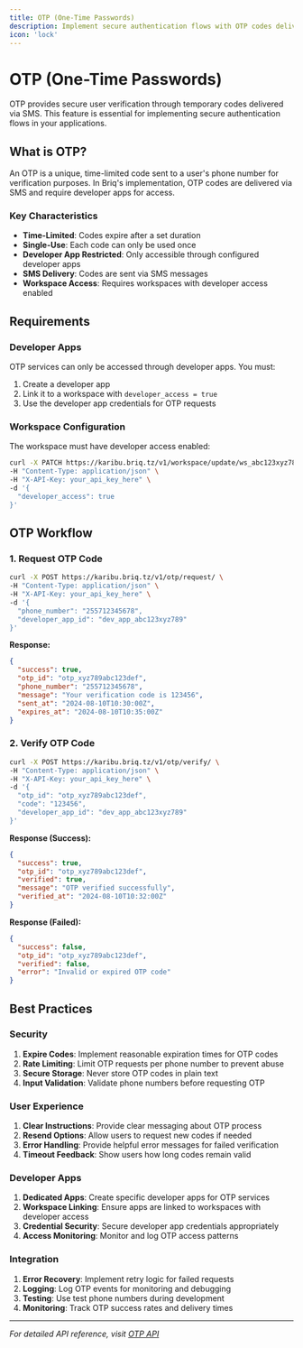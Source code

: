 ```yaml
---
title: OTP (One-Time Passwords)
description: Implement secure authentication flows with OTP codes delivered via SMS. Learn how to request and verify OTP codes using developer apps.
icon: 'lock'
---
```


# OTP (One-Time Passwords)

OTP provides secure user verification through temporary codes delivered via SMS. This feature is essential for implementing secure authentication flows in your applications.

## What is OTP?

An OTP is a unique, time-limited code sent to a user's phone number for verification purposes. In Briq's implementation, OTP codes are delivered via SMS and require developer apps for access.

### Key Characteristics
- **Time-Limited**: Codes expire after a set duration
- **Single-Use**: Each code can only be used once  
- **Developer App Restricted**: Only accessible through configured developer apps
- **SMS Delivery**: Codes are sent via SMS messages
- **Workspace Access**: Requires workspaces with developer access enabled

## Requirements

### Developer Apps
OTP services can only be accessed through developer apps. You must:
1. Create a developer app
2. Link it to a workspace with `developer_access = true`
3. Use the developer app credentials for OTP requests

### Workspace Configuration
The workspace must have developer access enabled:
```bash
curl -X PATCH https://karibu.briq.tz/v1/workspace/update/ws_abc123xyz789def \
-H "Content-Type: application/json" \
-H "X-API-Key: your_api_key_here" \
-d '{
  "developer_access": true
}'
```

## OTP Workflow

### 1. Request OTP Code

```bash
curl -X POST https://karibu.briq.tz/v1/otp/request/ \
-H "Content-Type: application/json" \
-H "X-API-Key: your_api_key_here" \
-d '{
  "phone_number": "255712345678",
  "developer_app_id": "dev_app_abc123xyz789"
}'
```

**Response:**
```json
{
  "success": true,
  "otp_id": "otp_xyz789abc123def",
  "phone_number": "255712345678", 
  "message": "Your verification code is 123456",
  "sent_at": "2024-08-10T10:30:00Z",
  "expires_at": "2024-08-10T10:35:00Z"
}
```

### 2. Verify OTP Code

```bash
curl -X POST https://karibu.briq.tz/v1/otp/verify/ \
-H "Content-Type: application/json" \
-H "X-API-Key: your_api_key_here" \
-d '{
  "otp_id": "otp_xyz789abc123def",
  "code": "123456",
  "developer_app_id": "dev_app_abc123xyz789"
}'
```

**Response (Success):**
```json
{
  "success": true,
  "otp_id": "otp_xyz789abc123def",
  "verified": true,
  "message": "OTP verified successfully",
  "verified_at": "2024-08-10T10:32:00Z"
}
```

**Response (Failed):**
```json
{
  "success": false,
  "otp_id": "otp_xyz789abc123def", 
  "verified": false,
  "error": "Invalid or expired OTP code"
}
```

## Best Practices

### Security
1. **Expire Codes**: Implement reasonable expiration times for OTP codes
2. **Rate Limiting**: Limit OTP requests per phone number to prevent abuse
3. **Secure Storage**: Never store OTP codes in plain text
4. **Input Validation**: Validate phone numbers before requesting OTP

### User Experience  
1. **Clear Instructions**: Provide clear messaging about OTP process
2. **Resend Options**: Allow users to request new codes if needed
3. **Error Handling**: Provide helpful error messages for failed verification
4. **Timeout Feedback**: Show users how long codes remain valid

### Developer Apps
1. **Dedicated Apps**: Create specific developer apps for OTP services
2. **Workspace Linking**: Ensure apps are linked to workspaces with developer access
3. **Credential Security**: Secure developer app credentials appropriately
4. **Access Monitoring**: Monitor and log OTP access patterns

### Integration
1. **Error Recovery**: Implement retry logic for failed requests
2. **Logging**: Log OTP events for monitoring and debugging
3. **Testing**: Use test phone numbers during development
4. **Monitoring**: Track OTP success rates and delivery times

---

*For detailed API reference, visit [OTP API](/Karibu-OTP)*
